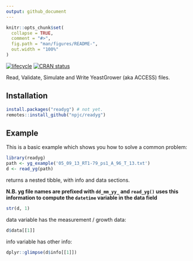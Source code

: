 ```yaml
---
output: github_document
---
```


<!-- README.md is generated from README.Rmd. Please edit that file -->

```r
knitr::opts_chunk$set(
  collapse = TRUE,
  comment = "#>",
  fig.path = "man/figures/README-",
  out.width = "100%"
)
```

[![lifecycle](https://img.shields.io/badge/lifecycle-experimental-orange.svg)](https://www.tidyverse.org/lifecycle/#experimental)
[![CRAN status](https://www.r-pkg.org/badges/version/readyg)](https://cran.r-project.org/package=readyg)

Read, Validate, Simulate and Write YeastGrower (aka ACCESS) files.

## Installation

<!-- You can install the released version of yg from [CRAN](https://CRAN.R-project.org) with: -->

``` r
install.packages("readyg") # not yet.
remotes::install_github("npjc/readyg")
```

## Example

This is a basic example which shows you how to solve a common problem:

```r
library(readyg)
path <- yg_example('05_09_13_RT1-79_ps1_A_96_T_13.txt')
d <- read_yg(path)
```

returns a nested tibble, with info and data sections.

**N.B. yg file names are prefixed with `dd_mm_yy_` and `read_yg()` uses this information to compute the `datetime` variable in the data field**

```r
str(d, 1)
```

data variable has the measurement / growth data:

```r
d$data[[1]]
```

info variable has other info:

```r
dplyr::glimpse(d$info[[1]])
```

